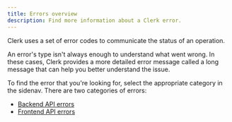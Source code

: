 ```yaml
---
title: Errors overview
description: Find more information about a Clerk error.
---
```


Clerk uses a set of error codes to communicate the status of an operation.

An error's type isn't always enough to understand what went wrong. In these cases, Clerk provides a more detailed error message called a long message that can help you better understand the issue.

To find the error that you're looking for, select the appropriate category in the sidenav. There are two categories of errors:

- [Backend API errors](/docs/guides/development/errors/backend-api)
- [Frontend API errors](/docs/guides/development/errors/frontend-api)
